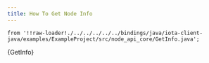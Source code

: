 ```yaml
---
title: How To Get Node Info
---
```


    from '!!raw-loader!./../../../../../bindings/java/iota-client-java/examples/ExampleProject/src/node_api_core/GetInfo.java';

<CodeBlock className="language-java">
    {GetInfo}
</CodeBlock>